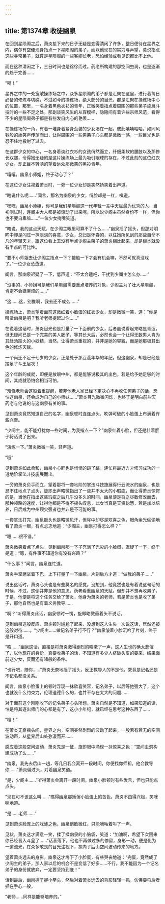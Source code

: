 ```yaml
---
---
---
```

title: 第1374章 收徒幽泉
---



在回到星陨阁之后，萧炎接下来的日子无疑是变得清闲了许多，整日便待在星界之内，偶尔有空便现身指点一下星陨阁的弟子，而以他现在的实力与声望，莫说指点这些寻常弟子，就算是星陨阁的一些客卿长老，恐怕经验或看见识都比不上他。

而在这种清闲之下，三日时间也是徐徐而过，药老所构建的那空间虫洞，也是逐渐的趋于完善……

“喝！”

星界之中的一处宽敞操练场之中，众多星陨阁的弟子都是汇聚在这里，进行着每日必备的修炼与切磋，不过如今的操练场，绝大部分的目光，都是汇聚在操练场中心的位置，那里，一名身着黑色衣衫的青年，正微笑着指点着周围的那些弟子施展斗技时的一些不足之处，那副谈笑风生的从容模样，隐隐间有着许些宗师风范，看得不少的星陨阁弟子都是有些发自内心的艳羡……

在操练场的一角，有着一堆身着紧身劲装的少女凑在一起，彼此嘻嘻哈哈，如同风铃般的娇笑声传荡而出，让得周围的一些男弟子心头都是微微一荡，一些目光也是忍不住地投射了过去。

在这群少女的中心，一名身着淡红衣衫的女孩俏然而立，纤细柔软的腰肢以及那修长双腿，令得她无疑的是这片操练场上最为吸引眼球的存在，不过此刻的这位红衣少女，却正目不转睛的望着远处那微笑的黑衫青年。

“嘻嘻，幽泉小师姐，终于动心了？”

在这位少女注视着萧炎时，一旁一位少女却是突然娇笑着出声道。

“瞎说什么呢……”闻言，那名为幽泉的少女，俏脸却是一红，嗔道。

“嘿嘿，幽泉小师姐，你可是我们星陨阁这一代年轻一辈中天赋最为优秀的人，当初测试时，连阁主大人都是被惊动了出来呢，所以说少阁主虽然身份不一样，但你也不要自卑嘛……”一位少女掩嘴笑道。

“瞎说，我的这点天赋，在少阁主眼里可算不了什么……”幽泉摇了摇头，但那对明眸中却是闪过一抹淡淡的喜意，少女，总归是怀春的，以往她所见到的那些自命不凡的年轻天才，跟这位看上去没有半点少阁主架子的萧炎相比起来，却是根本就没有半点的可比性。

“要不小师姐去让少阁主指点一下？接触一下才会有机会嘛，不然可就真没戏了。”一位少女怂恿道。

闻言，那幽泉迟疑了一下，低声道：“不太合适吧，干扰到少阁主怎么办……”

“没事的，小师姐可是我们星陨阁需要重点培养的对象，少阁主为了壮大星陨阁，肯定不会嫌麻烦的……”

“这……这，别推啊，我去还不成么……”

操练场上，萧炎望着面前这微红着小脸蛋的红衣少女，却是微微一笑，道：“你是叫做幽泉是吧？我听老师提起过你……”

在说着这话时，萧炎目光也是打量了一下面前的少女，后者虽说看起来略显青涩，但无疑间已是一个完美的美人胚子，等其长大后，必然也会一个让得无数男人肯为其赴汤蹈火的小妖精，当然，让得萧炎重视的，并非是她的容貌，而是她那极其出色的修炼天赋。

一个尚还不足十七岁的少女，正是处于那豆蔻年华的年纪，但这幽泉，却是已经是踏足了斗王层次！

这个年龄的成就，即便是放眼中州，都是能够说极其的出色，若是给予她足够的时间，其成就恐怕会相当可怕。

“难怪老师会这般着重提醒，若非他老人家已经下定决心不再收任何弟子的话，恐怕这幽泉，还会成为自己的小师妹……”萧炎目光微微闪烁，也终于是明白前些天药老与他说的与这幽泉有关的事。

见到萧炎竟然知道自己的名字，幽泉顿时连连点头，吹弹可破的小脸蛋上布满着许些兴奋。

“少阁主，能不能打扰你一些时间，为我指点一下？”幽泉红着小脸，但还是壮着胆子将话说了出来。

“演练一下。”萧炎微微一笑，轻声道。

“哦”

见到萧炎如此柔和，幽泉小心肝也是悄悄的跳了跳，连忙将最近方才修习成功的一道地阶掌法斗技施展而出。

一旁的萧炎负手而立，望着那将一套地阶的掌法斗技施展得行云流水的幽泉，也是忍不住地点了点头，旋即出声略微指出了一些并不太大的小瑕疵，而让得萧炎惊愕的是，当他在指出这些瑕疵之后几乎没多久的时间，幽泉便是将之尽数修改而去，那种领略的速度，让得他都是不得不摇头叹息，此女当真是天资聪慧，若是加以培养，日后成为中州顶尖强者也并非是不可能的事。

一套掌法打完，幽泉额头也是略微见汗，但眸中却尽是欢喜之色，眼角余光偷偷地看了萧炎一眼，有点忐忑地道：“少阁主，幽泉打得怎么样？”

“嗯……很不错。”

萧炎微笑着点了点头，见到幽泉那一下子充满了光彩的小脸蛋，迟疑了一下，终于是道：“嗯，有件事不知道你有没有兴趣？”

“什么事？”闻言，幽泉连忙道。

萧炎手掌磨挲着下巴，上下打量了一下幽泉，片刻后方才道：“做我的弟子……”

说出这话时，萧炎心头也是有些莫名的感觉，没想到，他竟然也是有着说这句话的时候，不过，这倒并非是他的意思，药老看重幽泉的天赋，但却并不想再收弟子，于是，他便是将这个任务交给了萧炎，他身为萧炎的老师，若是萧炎也是收了弟子，那他自然也是有着义务教导……

“啊？”听得萧炎此话，幽泉顿时一愣，旋即略微垂着头不说话。

见到幽泉这般反应，萧炎顿时尴尬了起来，没想到这人生头一次说这话，居然还被这般对待……，“少阁主……做记名弟子行不行？”幽泉皱着小脸沉吟了片刻，终于是开口道。

“咳……”幽泉这话，直接是将萧炎激得剧烈的咳嗽了一声，这人生也的确太悲催了，以他现在的身份，真要收弟子的话，不知道有多少人挤破头皮的要来，结果面前这少女，反而还有诸般的条件。

“也行吧，随你……”萧炎无奈地摇了摇头，反正教导人的不是他，究竟是记名还是不记名都没关系。

闻言，幽泉小脸蛋上的顿时浮现一抹欣喜笑容，记名弟子，以后等她强大了，这个也就没什么约束力，伦理道德什么的，也并不存在太大的问题……

对于面前这个刚刚收下的记名弟子心头所想，萧炎自然是不知道，如果知道的话，怕是将其逐出师门的心都是有了，这小小年纪，就已经在思考这种东西了……

“嗡！”

在萧炎无奈摇头间，星界之内，空间突然剧烈的波动了起来，一股若有若无的空间波动声，从星界后山处弥漫而开……

感应着这股空间波动，萧炎先是一怔，旋即眼中涌现一抹惊喜之色：“空间虫洞构建成功了么……”

“幽泉，我先去后山一趟，等几日我会离开一段时间，你便找你师祖，他会教导你……”萧炎偏过头，对着幽泉笑道。

“是，少阁主……”听得萧炎会离开一段时间，幽泉小脸顿时有些发苦，但也只能点点头。

“现在可不该这么叫……”瞧得幽泉那娇俏小脸蛋上的苦色，萧炎不由得兴起，笑咪味地道。

“是……老师……”

见到萧炎脸庞上的戏谑之色，幽泉俏脸微红，只能嘀咕着叫了一声。

见状，萧炎这才满意一笑，揉了揉幽泉的小脑袋，笑道：“加油啊，希望下次回来你已经晋入斗皇了……”话音落下，他也不再做过多的停留，身形一动，便是化为一道流光，在众多敬畏的目光注视下，掠向了后山空间波动传来的地方。

望着萧炎远去的身影，幽泉这才垮下了小脸蛋，有些哭丧地道：“完蛋，竟然成了少阁主的弟子，那人家以后的机会不是变低了好多……不行，我不能因为一个记名弟子的身份就放弃，一定要坚持到底！”

话到最后，幽泉握了握小拳头，然后对着萧炎远去的背影轻轻一抓，仿佛要将后者抓在手心一般。

“老师……同样是能够培养的。”